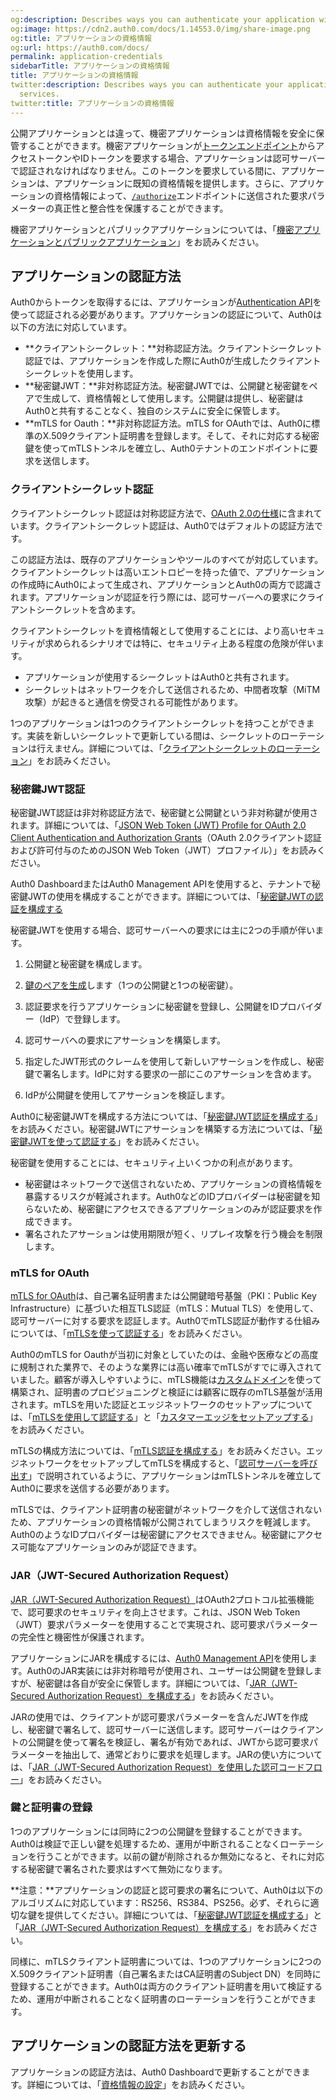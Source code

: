 ```yaml
---
og:description: Describes ways you can authenticate your application with Auth0 services.
og:image: https://cdn2.auth0.com/docs/1.14553.0/img/share-image.png
og:title: アプリケーションの資格情報
og:url: https://auth0.com/docs/
permalink: application-credentials
sidebarTitle: アプリケーションの資格情報
title: アプリケーションの資格情報
twitter:description: Describes ways you can authenticate your application with Auth0
  services.
twitter:title: アプリケーションの資格情報
---
```


公開アプリケーションとは違って、機密アプリケーションは資格情報を安全に保管することができます。機密アプリケーションが[トークンエンドポイント](https://auth0.com/docs/api/authentication#get-token)からアクセストークンやIDトークンを要求する場合、アプリケーションは認可サーバーで認証されなければなりません。このトークンを要求している間に、アプリケーションは、アプリケーションに既知の資格情報を提供します。さらに、アプリケーションの資格情報によって、[`/authorize`](https://auth0.com/docs/api/authentication#authorize-application)エンドポイントに送信された要求パラメーターの真正性と整合性を保護することができます。

機密アプリケーションとパブリックアプリケーションについては、「[機密アプリケーションとパブリックアプリケーション](/applications/confidential-and-public-applications)」をお読みください。

## アプリケーションの認証方法

Auth0からトークンを取得するには、アプリケーションが[Authentication API](/api/authentication)を使って認証される必要があります。アプリケーションの認証について、Auth0は以下の方法に対応しています。

* **クライアントシークレット：**対称認証方法。クライアントシークレット認証では、アプリケーションを作成した際にAuth0が生成したクライアントシークレットを使用します。
* **秘密鍵JWT：**非対称認証方法。秘密鍵JWTでは、公開鍵と秘密鍵をペアで生成して、資格情報として使用します。公開鍵は提供し、秘密鍵はAuth0と共有することなく、独自のシステムに安全に保管します。
* **mTLS for Oauth：**非対称認証方法。mTLS for OAuthでは、Auth0に標準のX.509クライアント証明書を登録します。そして、それに対応する秘密鍵を使ってmTLSトンネルを確立し、Auth0テナントのエンドポイントに要求を送信します。

### クライアントシークレット認証

クライアントシークレット認証は対称認証方法で、[OAuth 2.0の仕様](https://www.rfc-editor.org/rfc/rfc6749#section-2.3)に含まれています。クライアントシークレット認証は、Auth0ではデフォルトの認証方法です。

この認証方法は、既存のアプリケーションやツールのすべてが対応しています。クライアントシークレットは高いエントロピーを持った値で、アプリケーションの作成時にAuth0によって生成され、アプリケーションとAuth0の両方で認識されます。アプリケーションが認証を行う際には、認可サーバーへの要求にクライアントシークレットを含めます。

クライアントシークレットを資格情報として使用することには、より高いセキュリティが求められるシナリオでは特に、セキュリティ上ある程度の危険が伴います。

* アプリケーションが使用するシークレットはAuth0と共有されます。
* シークレットはネットワークを介して送信されるため、中間者攻撃（MiTM攻撃）が起きると通信を傍受される可能性があります。



1つのアプリケーションは1つのクライアントシークレットを持つことができます。実装を新しいシークレットで更新している間は、シークレットのローテーションは行えません。詳細については、「[クライアントシークレットのローテーション](/applications/rotate-client-secret)」をお読みください。

### 秘密鍵JWT認証



秘密鍵JWT認証は非対称認証方法で、秘密鍵と公開鍵という非対称鍵が使用されます。詳細については、「[JSON Web Token (JWT) Profile for OAuth 2.0 Client Authentication and Authorization Grants](http://tools.ietf.org/html/draft-ietf-oauth-jwt-bearer)（OAuth 2.0クライアント認証および許可付与のためのJSON Web Token（JWT）プロファイル）」をお読みください。

Auth0 DashboardまたはAuth0 Management APIを使用すると、テナントで秘密鍵JWTの使用を構成することができます。詳細については、「[秘密鍵JWTの認証を構成する](/applications/configure-private-key-jwt)

秘密鍵JWTを使用する場合、認可サーバーへの要求には主に2つの手順が伴います。

1. 公開鍵と秘密鍵を構成します。

1. [鍵のペアを生成](/generate-rsa-key-pair)します（1つの公開鍵と1つの秘密鍵）。
2. 認証要求を行うアプリケーションに秘密鍵を登録し、公開鍵をIDプロバイダー（IdP）で登録します。
2. 認可サーバへの要求にアサーションを構築します。

1. 指定したJWT形式のクレームを使用して新しいアサーションを作成し、秘密鍵で署名します。IdPに対する要求の一部にこのアサーションを含めます。
2. IdPが公開鍵を使用してアサーションを検証します。

Auth0に秘密鍵JWTを構成する方法については、「[秘密鍵JWT認証を構成する](/applications/configure-private-key-jwt)」をお読みください。秘密鍵JWTにアサーションを構築する方法については、「[秘密鍵JWTを使って認証する](/authenticate-with-private-key-jwt)」をお読みください。

秘密鍵を使用することには、セキュリティ上いくつかの利点があります。

* 秘密鍵はネットワークで送信されないため、アプリケーションの資格情報を暴露するリスクが軽減されます。Auth0などのIDプロバイダーは秘密鍵を知らないため、秘密鍵にアクセスできるアプリケーションのみが認証要求を作成できます。
* 署名されたアサーションは使用期限が短く、リプレイ攻撃を行う機会を制限します。

### mTLS for OAuth



[mTLS for OAuth](https://www.rfc-editor.org/rfc/rfc8705)は、自己署名証明書または公開鍵暗号基盤（PKI：Public Key Infrastructure）に基づいた相互TLS認証（mTLS：Mutual TLS）を使用して、認可サーバーに対する要求を認証します。Auth0でmTLS認証が動作する仕組みについては、「[mTLSを使って認証する](/authenticate-with-mtls)」をお読みください。

Auth0のmTLS for Oauthが当初に対象としていたのは、金融や医療などの高度に規制された業界で、そのような業界には高い確率でmTLSがすでに導入されていました。顧客が導入しやすいように、mTLS機能は[カスタムドメイン](/custom-domains)を使って構築され、証明書のプロビジョニングと検証には顧客に既存のmTLS基盤が活用されます。mTLSを用いた認証とエッジネットワークのセットアップについては、「[mTLSを使用して認証する](/authenticate-with-mtls)」と「[カスタマーエッジをセットアップする](/configure-mtls/set-up-the-customer-edge)」をお読みください。



mTLSの構成方法については、「[mTLS認証を構成する](/configure-mtls)」をお読みください。エッジネットワークをセットアップしてmTLSを構成すると、「[認可サーバーを呼び出す](/get-started/authentication-and-authorization-flow/authenticate-with-mtls#call-the-authorization-server)」で説明されているように、アプリケーションはmTLSトンネルを確立してAuth0に要求を送信する必要があります。

mTLSでは、クライアント証明書の秘密鍵がネットワークを介して送信されないため、アプリケーションの資格情報が公開されてしまうリスクを軽減します。Auth0のようなIDプロバイダーは秘密鍵にアクセスできません。秘密鍵にアクセス可能なアプリケーションのみが認証できます。



### JAR（JWT-Secured Authorization Request）



[JAR（JWT-Secured Authorization Request）](https://datatracker.ietf.org/doc/rfc9101/)はOAuth2プロトコル拡張機能で、認可要求のセキュリティを向上させます。これは、JSON Web Token（JWT）要求パラメーターを使用することで実現され、認可要求パラメーターの完全性と機密性が保護されます。

アプリケーションにJARを構成するには、[Auth0 Management API](https://auth0.com/docs/api/management/v2)を使用します。Auth0のJAR実装には非対称暗号が使用され、ユーザーは公開鍵を登録しますが、秘密鍵は各自が安全に保管します。詳細については、「[JAR（JWT-Secured Authorization Request）を構成する](/configure-jar)」をお読みください。

JARの使用では、クライアントが認可要求パラメーターを含んだJWTを作成し、秘密鍵で署名して、認可サーバーに送信します。認可サーバーはクライアントの公開鍵を使って署名を検証し、署名が有効であれば、JWTから認可要求パラメーターを抽出して、通常どおりに要求を処理します。JARの使い方については、「[JAR（JWT-Secured Authorization Request）を使用した認可コードフロー](/authorization-code-flow-with-jar)」をお読みください。

### 鍵と証明書の登録



1つのアプリケーションには同時に2つの公開鍵を登録することができます。Auth0は検証で正しい鍵を処理するため、運用が中断されることなくローテーションを行うことができます。以前の鍵が削除されるか無効になると、それに対応する秘密鍵で署名された要求はすべて無効になります。

**注意：**アプリケーションの認証と認可要求の署名について、Auth0は以下のアルゴリズムに対応しています：RS256、RS384、PS256。必ず、それらに適切な鍵を提供してください。詳細については、「[秘密鍵JWT認証を構成する](/applications/configure-private-key-jwt)」と「[JAR（JWT-Secured Authorization Request）を構成する](/authorization-code-flow-with-jar)」をお読みください。

同様に、mTLSクライアント証明書については、1つのアプリケーションに2つのX.509クライアント証明書（自己署名またはCA証明書のSubject DN）を同時に登録することができます。Auth0は両方のクライアント証明書を用いて検証するため、運用が中断されることなく証明書のローテーションを行うことができます。

## アプリケーションの認証方法を更新する

アプリケーションの認証方法は、Auth0 Dashboardで更新することができます。詳細については、「[資格情報の設定](/applications/credentials)」をお読みください。